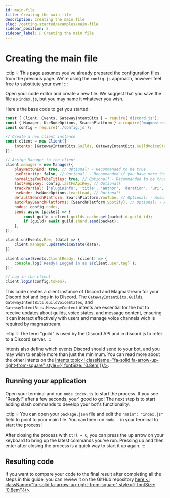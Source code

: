 ```yaml
---
id: main-file
title: Creating the main file
description: Creating the main file
slug: /getting-started/examples/main-file
sidebar_position: 2
sidebar_label: 📜 Creating the main file
---
```



# Creating the main file

:::tip
💡 This page assumes you've already prepared the [configuration files](/docs/getting-started/examples/configuration) from the previous page. We're using the `config.js` approach, however feel free to substitute your own!
:::

Open your code editor and create a new file. We suggest that you save the file as `index.js`, but you may name it whatever you wish.

Here's the base code to get you started:

```javascript showLineNumbers
const { Client, Events, GatewayIntentBits } = require('discord.js');
const { Manager, UseNodeOptions, SearchPlatform } = require('magmastream');
const config = require('./config.js');

// Create a new client instance
const client = new Client({
	intents: [GatewayIntentBits.Guilds, GatewayIntentBits.GuildVoiceStates, GatewayIntentBits.MessageContent],
});

// Assign Manager to the client
client.manager = new Manager({
	playNextOnEnd: true, // Optional! - Recommanded to be true
	usePriority: false, // Optional! - Recommanded if you have more than 1 node
	normalizeYouTubeTitles: true, // Optional! - Recommanded to be true
	lastFmApiKey: config.lastFmApiKey, // Optional!
	trackPartial: ['pluginInfo', 'title', 'author', 'duration', 'uri', 'requester', 'artworkUrl', 'sourceName', 'identifier', 'artistUrl'], // Optional!
	useNode: UseNodeOptions.LeastLoad, // Optional!
	defaultSearchPlatform: SearchPlatform.YouTube, // Optional! - Assuming YouTube is enabled on Lavalink
	autoPlaySearchPlatforms: [SearchPlatform.Spotify], // Optional! - Assuming Spotify is enabled on Lavalink
	nodes: config.nodes,
	send: async (packet) => {
		const guild = client.guilds.cache.get(packet.d.guild_id);
		if (guild) await guild.shard.send(packet);
	},
});

client.on(Events.Raw, (data) => {
    client.manager.updateVoiceState(data);
})

client.once(Events.ClientReady, (client) => {
	console.log(`Ready! Logged in as ${client.user.tag}`);
});

// Log in the client
client.login(config.token);
```

This code creates a client instance of Discord and Magmastream for your Discord bot and logs in to Discord. The `GatewayIntentBits.Guilds`, `GatewayIntentBits.GuildVoiceStates`, and `GatewayIntentBits.MessageContent` intents are essential for the bot to receive updates about guilds, voice states, and message content, ensuring it can interact effectively with users and manage voice channels wich is required by magmastream.

:::tip
💡 The term "guild" is used by the Discord API and in discord.js to refer to a Discord server.
:::

Intents also define which events Discord should send to your bot, and you may wish to enable more than just the minimum. You can read more about the other intents on the [Intents topic<i className="fa-solid fa-arrow-up-right-from-square" style={{ fontSize: '0.8em'}}/>](https://discordjs.guide/popular-topics/intents.html#privileged-intents).

## Running your application

Open your terminal and run `node index.js` to start the process. If you see "Ready!" after a few seconds, your' good to go!
The next step is to start adding slash commands to develop your bot's functionality.

:::tip
💡 You can open your `package.json` file and edit the `"main": "index.js"` field to point to your main file. You can then run `node .` in your terminal to start the process!

After closing the process with `Ctrl + C`, you can press the up arrow on your keyboard to bring up the latest commands you've run. Pressing up and then enter after closing the process is a quick way to start it up again.
:::

## Resulting code

If you want to compare your code to the final result after completing all the steps in this guide, you can review it on the GitHub repository [here <i className="fa-solid fa-arrow-up-right-from-square" style={{ fontSize: '0.8em'}}/>](https://github.com/Magmastream-NPM/magmastream_basics_bot/tree/2a9d18d83736df3948b6ae6a789732a4ffb58d79/src).
